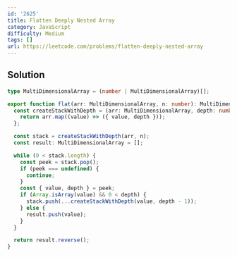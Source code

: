 ```yaml
---
id: '2625'
title: Flatten Deeply Nested Array
category: JavaScript
difficulty: Medium
tags: []
url: https://leetcode.com/problems/flatten-deeply-nested-array
---
```


## Solution

```typescript filename="solution.ts" copy
type MultiDimensionalArray = (number | MultiDimensionalArray)[];

export function flat(arr: MultiDimensionalArray, n: number): MultiDimensionalArray {
  const createStackWithDepth = (arr: MultiDimensionalArray, depth: number) => {
    return arr.map((value) => ({ value, depth }));
  };

  const stack = createStackWithDepth(arr, n);
  const result: MultiDimensionalArray = [];

  while (0 < stack.length) {
    const peek = stack.pop();
    if (peek === undefined) {
      continue;
    }
    const { value, depth } = peek;
    if (Array.isArray(value) && 0 < depth) {
      stack.push(...createStackWithDepth(value, depth - 1));
    } else {
      result.push(value);
    }
  }

  return result.reverse();
}
```

